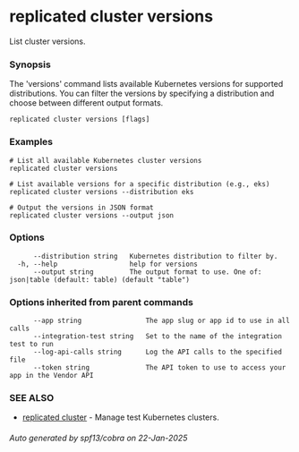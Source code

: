 # replicated cluster versions

List cluster versions.

### Synopsis

The 'versions' command lists available Kubernetes versions for supported distributions. You can filter the versions by specifying a distribution and choose between different output formats.

```
replicated cluster versions [flags]
```

### Examples

```
# List all available Kubernetes cluster versions
replicated cluster versions

# List available versions for a specific distribution (e.g., eks)
replicated cluster versions --distribution eks

# Output the versions in JSON format
replicated cluster versions --output json
```

### Options

```
      --distribution string   Kubernetes distribution to filter by.
  -h, --help                  help for versions
      --output string         The output format to use. One of: json|table (default: table) (default "table")
```

### Options inherited from parent commands

```
      --app string                The app slug or app id to use in all calls
      --integration-test string   Set to the name of the integration test to run
      --log-api-calls string      Log the API calls to the specified file
      --token string              The API token to use to access your app in the Vendor API
```

### SEE ALSO

* [replicated cluster](replicated-cli-cluster)	 - Manage test Kubernetes clusters.

###### Auto generated by spf13/cobra on 22-Jan-2025
